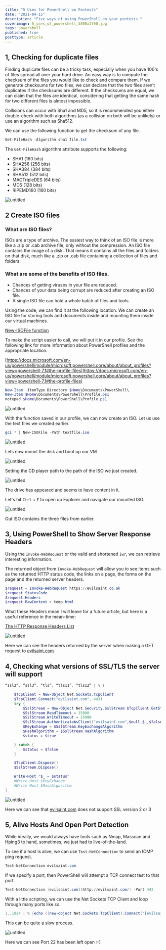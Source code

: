 ```yaml
---
title: "5 Uses for PowerShell on Pentests"
date: "2021-04-15"
description: "Five ways of using PowerShell on your pentests."
coverimage: 5_uses_of_powershell_3508x1700.jpg
tags: powershell
published: true
posttype: article
---
```

## 1, Checking for duplicate files

Finding duplicate files can be a tricky task, especially when you have 100's of files spread all over your hard drive.  An easy way is to compute the checksum of the files you would like to check and compare them. If we generate checksums for two files, we can declare that the two files aren’t duplicates if the checksums are different. If the checksums are equal, we can claim that the files are identical, considering that getting the same hash for two different files is almost impossible.

Collisions can occur with Sha1 and MD5, so it is recommended you either double-check with both algorithms (as a collision on both will be unlikely) or use an algorithm such as Sha512.

We can use the following function to get the checksum of any file. 

```powershell
Get-FileHash -Algorithm sha1 file.txt
```

The `Get-FileHash` algorithm attribute supports the following:

- SHA1 (160 bits)
- SHA256 (256 bits)
- SHA384 (384 bits)
- SHA512 (512 bits)
- MACTripleDES (64 bits)
- MD5 (128 bits)
- RIPEMD160 (160 bits)

<img src="ea89c0fc-5aea-4f88-9257-4ca0e3121921.png" class="img-fluid" alt="untitled">


## 2 Create ISO files

### What are ISO files?

ISOs are a type of archive. The easiest way to think of an ISO file is more like a .zip or .cab archive file, only without the compression. An ISO file contains the image of a disk. That means it contains all the files and folders on that disk, much like a .zip or .cab file containing a collection of files and folders.

### What are some of the benefits of ISO files.

- Chances of getting viruses in your file are reduced.
- Chances of your data being corrupt are reduced after creating an ISO file.
- A single ISO file can hold a whole batch of files and tools.

Using the code, we can find it at the following location. We can create an ISO file for storing tools and documents inside and mounting them inside our virtual machines. 

[New-ISOFile function](https://gallery.technet.microsoft.com/scriptcenter/New-ISOFile-function-a8deeffd)

To make the script easier to call, we will put it in our profile. See the following link for more information about PowerShell profiles and the appropriate location.

[https://docs.microsoft.com/en-us/powershell/module/microsoft.powershell.core/about/about_profiles?view=powershell-7.1#the-profile-files](https://docs.microsoft.com/en-us/powershell/module/microsoft.powershell.core/about/about_profiles?view=powershell-7.1#the-profile-files)

```powershell
New-Item -ItemType Directory $Home\Documents\PowerShell\
New-Item $Home\Documents\PowerShell\Profile.ps1
notepad $Home\Documents\PowerShell\Profile.ps1
```

<img src="b997e7f9-e47c-4b85-8ca3-7973dd4dd150.png" class="img-fluid" alt="untitled">

With the function saved in our profile, we can now create an ISO. Let us use the text files we created earlier. 

```powershell
gci * | New-ISOFile -Path textfile.iso
```

<img src="099f6a05-4dd0-48b1-93ef-f7f18d4987d3.png" class="img-fluid" alt="untitled">

Lets now mount the disk and boot up our VM

<img src="a1907569-7cbb-4654-8c61-749523497c25.png" class="img-fluid" alt="untitled">

Setting the CD player path to the path of the ISO we just created. 

<img src="98a87e5c-8ad8-452d-bd90-31f5e01e3f37.png" class="img-fluid" alt="untitled">


The drive has appeared and seems to have content in it.

Let's hit `Ctrl` + `E` to open up Explorer and navigate our mounted ISO.

<img src="24ba6ce8-449c-4c35-ad9f-ebcb72de8954.png" class="img-fluid" alt="untitled">

Out ISO contains the three files from earlier. 

## 3, Using PowerShell to Show Server Response Headers

Using the `Invoke-WebRequest` or the valid and shortened `iwr`, we can retrieve interesting information. 

The returned object from `Invoke-WebRequest` will allow you to see items such as the returned HTTP status code, the links on a page, the forms on the page and the returned server headers. 

```powershell
$request = Invoke-WebRequest https://evilsaint.co.uk
$request.StatusCode
$request.Headers
$request.RawContent > temp.html
```

What these Headers mean I will leave for a future article, but here is a useful reference in the mean-time:

[The HTTP Response Headers List](https://flaviocopes.com/http-response-headers/)

<img src="aee90e1c-ba46-4a56-920d-9b57a75268a8.png" class="img-fluid" alt="untitled">

Here we can see the headers returned by the server when making a GET request to [evilsaint.com](evilsaint.com)

## 4, Checking what versions of SSL/TLS the server will support

```powershell
“ssl2”, “ssl3”, “tls”, “tls11”, “tls12” | % {

    $TcpClient = New-Object Net.Sockets.TcpClient
    $TcpClient.Connect("evilsaint.com", 443)
    try {
        $SslStream = New-Object Net.Security.SslStream $TcpClient.GetStream()
        $SslStream.ReadTimeout = 15000
        $SslStream.WriteTimeout = 15000
        $SslStream.AuthenticateAsClient("evilsaint.com",$null,$_,$false)
        $KeyExhange = $SslStream.KeyExchangeAlgorithm
        $HashAlgorithm = $SslStream.HashAlgorithm
        $status = $true

    } catch {
        $status = $false
    }

    $TcpClient.Dispose()
    $SslStream.Dispose()

    Write-Host "$_ = $status"
    #Write-Host $KeyExhange
    #Write-Host $HashAlgorithm
}
```
<img src="ee1e0133-5cee-4894-9031-35565478119d.png" class="img-fluid" alt="untitled">

Here we can see that [evilsaint.com](http://evilsaint.com) does not support SSL version 2 or 3

## 5, Alive Hosts And Open Port Detection

While ideally, we would always have tools such as Nmap, Masscan and Hping3 to hand, sometimes, we just had to live-of-the-land. 

To see if a host is alive, we can use `Test-NetConnection` to send an ICMP ping request. 

```powershell
Test-NetConnection evilsaint.com
```

If we specify a port, then PowerShell will attempt a TCP connect test to that port.

```powershell
Test-NetConnection [evilsaint.com](http://evilsaint.com/) -Port 443
```

With a little scripting, we can use the Net Sockets TCP Client and loop through many ports like so

```powershell
1..1024 | % {echo ((new-object Net.Sockets.TcpClient).Connect("[evilsaint.com](http://evilsaint.com/)",$*)) "Port $* is open!"} 2>$null
```

This can be quite a slow process.

<img src="ca18b1d9-c600-48ae-9082-fd3ecbb01b35.png" class="img-fluid" alt="untitled">


Here we can see Port 22 has been left open :-)